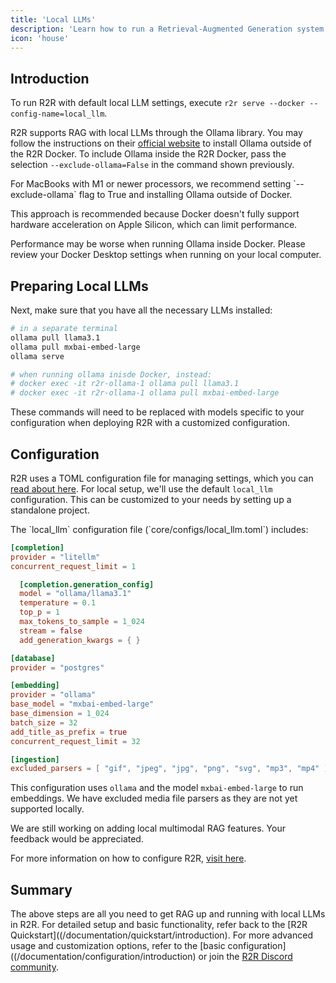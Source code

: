 ```yaml
---
title: 'Local LLMs'
description: 'Learn how to run a Retrieval-Augmented Generation system locally using R2R'
icon: 'house'
---
```


## Introduction

To run R2R with default local LLM settings, execute `r2r serve --docker --config-name=local_llm`.

R2R supports RAG with local LLMs through the Ollama library. You may follow the instructions on their [official website](https://ollama.com/) to install Ollama outside of the R2R Docker. To include Ollama inside the R2R Docker, pass the selection `--exclude-ollama=False` in the command shown previously.

<Warning>
For MacBooks with M1 or newer processors, we recommend setting `--exclude-ollama` flag to True and installing Ollama outside of Docker.

This approach is recommended because Docker doesn't fully support hardware acceleration on Apple Silicon, which can limit performance.
</Warning>

<Note>Performance may be worse when running Ollama inside Docker. Please review your Docker Desktop settings when running on your local computer.</Note>

## Preparing Local LLMs

Next, make sure that you have all the necessary LLMs installed:
```bash
# in a separate terminal
ollama pull llama3.1
ollama pull mxbai-embed-large
ollama serve

# when running ollama inisde Docker, instead:
# docker exec -it r2r-ollama-1 ollama pull llama3.1
# docker exec -it r2r-ollama-1 ollama pull mxbai-embed-large
```

These commands will need to be replaced with models specific to your configuration when deploying R2R with a customized configuration.

## Configuration

R2R uses a TOML configuration file for managing settings, which you can [read about here](/documentation/configuration/introduction). For local setup, we'll use the default `local_llm` configuration. This can be customized to your needs by setting up a standalone project.

<AccordionGroup>


<Accordion icon="gear" title="Local Configuration Details">
The `local_llm` configuration file (`core/configs/local_llm.toml`) includes:

```toml
[completion]
provider = "litellm"
concurrent_request_limit = 1

  [completion.generation_config]
  model = "ollama/llama3.1"
  temperature = 0.1
  top_p = 1
  max_tokens_to_sample = 1_024
  stream = false
  add_generation_kwargs = { }

[database]
provider = "postgres"

[embedding]
provider = "ollama"
base_model = "mxbai-embed-large"
base_dimension = 1_024
batch_size = 32
add_title_as_prefix = true
concurrent_request_limit = 32

[ingestion]
excluded_parsers = [ "gif", "jpeg", "jpg", "png", "svg", "mp3", "mp4" ]
```

This configuration uses `ollama` and the model `mxbai-embed-large` to run embeddings. We have excluded media file parsers as they are not yet supported locally.

<Note>
We are still working on adding local multimodal RAG features. Your feedback would be appreciated.
</Note>

</Accordion>

</AccordionGroup>

For more information on how to configure R2R, [visit here](/documentation/configuration/introduction).

## Summary

The above steps are all you need to get RAG up and running with local LLMs in R2R. For detailed setup and basic functionality, refer back to the [R2R Quickstart]((/documentation/quickstart/introduction). For more advanced usage and customization options, refer to the [basic configuration]((/documentation/configuration/introduction) or join the [R2R Discord community](https://discord.gg/p6KqD2kjtB).
